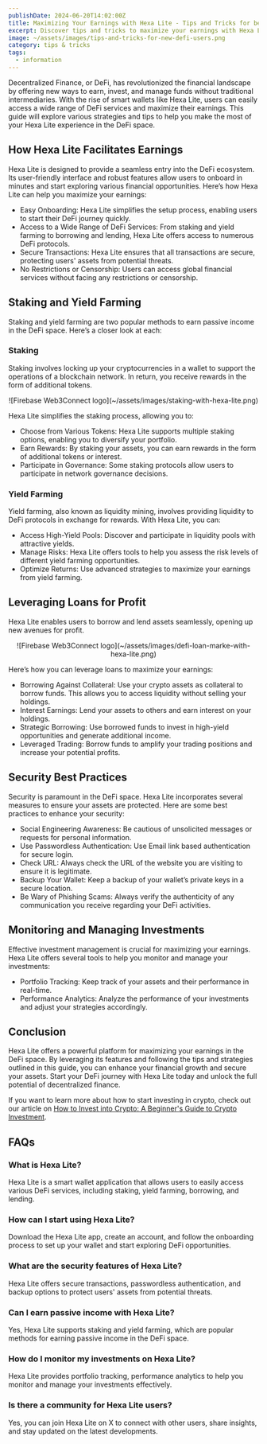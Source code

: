 ```yaml
---
publishDate: 2024-06-20T14:02:00Z
title: Maximizing Your Earnings with Hexa Lite - Tips and Tricks for beguiner DeFi Users
excerpt: Discover tips and tricks to maximize your earnings with Hexa Lite in the DeFi space. Learn how to leverage smart wallets effectively.
image: ~/assets/images/tips-and-tricks-for-new-defi-users.png
category: tips & tricks
tags:
  - information
---
```


Decentralized Finance, or DeFi, has revolutionized the financial landscape by offering new ways to earn, invest, and manage funds without traditional intermediaries. With the rise of smart wallets like Hexa Lite, users can easily access a wide range of DeFi services and maximize their earnings. This guide will explore various strategies and tips to help you make the most of your Hexa Lite experience in the DeFi space.

## How Hexa Lite Facilitates Earnings
Hexa Lite is designed to provide a seamless entry into the DeFi ecosystem. Its user-friendly interface and robust features allow users to onboard in minutes and start exploring various financial opportunities. Here’s how Hexa Lite can help you maximize your earnings:

- Easy Onboarding: Hexa Lite simplifies the setup process, enabling users to start their DeFi journey quickly.
- Access to a Wide Range of DeFi Services: From staking and yield farming to borrowing and lending, Hexa Lite offers access to numerous DeFi protocols.
- Secure Transactions: Hexa Lite ensures that all transactions are secure, protecting users' assets from potential threats.
- No Restrictions or Censorship: Users can access global financial services without facing any restrictions or censorship.

## Staking and Yield Farming
Staking and yield farming are two popular methods to earn passive income in the DeFi space. Here’s a closer look at each:


### Staking
Staking involves locking up your cryptocurrencies in a wallet to support the operations of a blockchain network. In return, you receive rewards in the form of additional tokens. 

<center>
![Firebase Web3Connect logo](~/assets/images/staking-with-hexa-lite.png)
</center>

Hexa Lite simplifies the staking process, allowing you to:

- Choose from Various Tokens: Hexa Lite supports multiple staking options, enabling you to diversify your portfolio.
- Earn Rewards: By staking your assets, you can earn rewards in the form of additional tokens or interest.
- Participate in Governance: Some staking protocols allow users to participate in network governance decisions.

### Yield Farming
Yield farming, also known as liquidity mining, involves providing liquidity to DeFi protocols in exchange for rewards. With Hexa Lite, you can:

- Access High-Yield Pools: Discover and participate in liquidity pools with attractive yields.
- Manage Risks: Hexa Lite offers tools to help you assess the risk levels of different yield farming opportunities.
- Optimize Returns: Use advanced strategies to maximize your earnings from yield farming.

## Leveraging Loans for Profit
Hexa Lite enables users to borrow and lend assets seamlessly, opening up new avenues for profit. 

<center>
![Firebase Web3Connect logo](~/assets/images/defi-loan-marke-with-hexa-lite.png)
</center>

Here’s how you can leverage loans to maximize your earnings:

- Borrowing Against Collateral: Use your crypto assets as collateral to borrow funds. This allows you to access liquidity without selling your holdings.
- Interest Earnings: Lend your assets to others and earn interest on your holdings.
- Strategic Borrowing: Use borrowed funds to invest in high-yield opportunities and generate additional income.
- Leveraged Trading: Borrow funds to amplify your trading positions and increase your potential profits.

## Security Best Practices
Security is paramount in the DeFi space. Hexa Lite incorporates several measures to ensure your assets are protected. Here are some best practices to enhance your security:

- Social Engineering Awareness: Be cautious of unsolicited messages or requests for personal information.
- Use Passwordless Authentication: Use Email link based authentication for secure login.
- Check URL: Always check the URL of the website you are visiting to ensure it is legitimate.
- Backup Your Wallet: Keep a backup of your wallet’s private keys in a secure location.
- Be Wary of Phishing Scams: Always verify the authenticity of any communication you receive regarding your DeFi activities.

## Monitoring and Managing Investments
Effective investment management is crucial for maximizing your earnings. Hexa Lite offers several tools to help you monitor and manage your investments:

- Portfolio Tracking: Keep track of your assets and their performance in real-time.
- Performance Analytics: Analyze the performance of your investments and adjust your strategies accordingly.

## Conclusion
Hexa Lite offers a powerful platform for maximizing your earnings in the DeFi space. By leveraging its features and following the tips and strategies outlined in this guide, you can enhance your financial growth and secure your assets. Start your DeFi journey with Hexa Lite today and unlock the full potential of decentralized finance.

If you want to learn more about how to start investing in crypto, check out our article on [How to Invest into Crypto: A Beginner's Guide to Crypto Investment](https://hexa-lite.io/articles/how-to-invest-into-crypto/).

## FAQs
### What is Hexa Lite?
Hexa Lite is a smart wallet application that allows users to easily access various DeFi services, including staking, yield farming, borrowing, and lending.

### How can I start using Hexa Lite?
Download the Hexa Lite app, create an account, and follow the onboarding process to set up your wallet and start exploring DeFi opportunities.

### What are the security features of Hexa Lite?
Hexa Lite offers secure transactions, passwordless authentication, and backup options to protect users' assets from potential threats.

### Can I earn passive income with Hexa Lite?
Yes, Hexa Lite supports staking and yield farming, which are popular methods for earning passive income in the DeFi space.

### How do I monitor my investments on Hexa Lite?
Hexa Lite provides portfolio tracking, performance analytics to help you monitor and manage your investments effectively.

### Is there a community for Hexa Lite users?
Yes, you can join Hexa Lite on X to connect with other users, share insights, and stay updated on the latest developments.